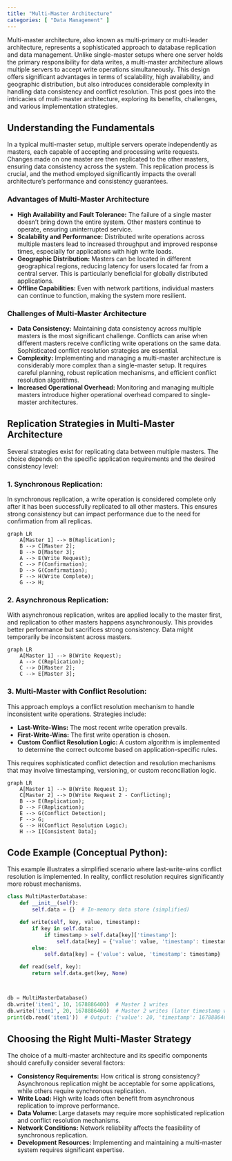 ```yaml
---
title: "Multi-Master Architecture"
categories: [ "Data Management" ]
---
```



Multi-master architecture, also known as multi-primary or multi-leader architecture, represents a sophisticated approach to database replication and data management.  Unlike single-master setups where one server holds the primary responsibility for data writes, a multi-master architecture allows multiple servers to accept write operations simultaneously. This design offers significant advantages in terms of scalability, high availability, and geographic distribution, but also introduces considerable complexity in handling data consistency and conflict resolution.  This post goes into the intricacies of multi-master architecture, exploring its benefits, challenges, and various implementation strategies.


## Understanding the Fundamentals

In a typical multi-master setup, multiple servers operate independently as masters, each capable of accepting and processing write requests.  Changes made on one master are then replicated to the other masters, ensuring data consistency across the system. This replication process is crucial, and the method employed significantly impacts the overall architecture's performance and consistency guarantees.


### Advantages of Multi-Master Architecture

* **High Availability and Fault Tolerance:**  The failure of a single master doesn't bring down the entire system. Other masters continue to operate, ensuring uninterrupted service.
* **Scalability and Performance:** Distributed write operations across multiple masters lead to increased throughput and improved response times, especially for applications with high write loads.
* **Geographic Distribution:**  Masters can be located in different geographical regions, reducing latency for users located far from a central server. This is particularly beneficial for globally distributed applications.
* **Offline Capabilities:**  Even with network partitions, individual masters can continue to function, making the system more resilient.


### Challenges of Multi-Master Architecture

* **Data Consistency:** Maintaining data consistency across multiple masters is the most significant challenge.  Conflicts can arise when different masters receive conflicting write operations on the same data. Sophisticated conflict resolution strategies are essential.
* **Complexity:**  Implementing and managing a multi-master architecture is considerably more complex than a single-master setup.  It requires careful planning, robust replication mechanisms, and efficient conflict resolution algorithms.
* **Increased Operational Overhead:**  Monitoring and managing multiple masters introduce higher operational overhead compared to single-master architectures.


## Replication Strategies in Multi-Master Architecture

Several strategies exist for replicating data between multiple masters. The choice depends on the specific application requirements and the desired consistency level:

### 1. Synchronous Replication:

In synchronous replication, a write operation is considered complete only after it has been successfully replicated to all other masters. This ensures strong consistency but can impact performance due to the need for confirmation from all replicas.

```mermaid
graph LR
    A[Master 1] --> B(Replication);
    B --> C[Master 2];
    B --> D[Master 3];
    A --> E(Write Request);
    C --> F(Confirmation);
    D --> G(Confirmation);
    F --> H(Write Complete);
    G --> H;
```

### 2. Asynchronous Replication:

With asynchronous replication, writes are applied locally to the master first, and replication to other masters happens asynchronously.  This provides better performance but sacrifices strong consistency. Data might temporarily be inconsistent across masters.


```mermaid
graph LR
    A[Master 1] --> B(Write Request);
    A --> C(Replication);
    C --> D[Master 2];
    C --> E[Master 3];
```


### 3. Multi-Master with Conflict Resolution:

This approach employs a conflict resolution mechanism to handle inconsistent write operations.  Strategies include:

* **Last-Write-Wins:**  The most recent write operation prevails.
* **First-Write-Wins:** The first write operation is chosen.
* **Custom Conflict Resolution Logic:** A custom algorithm is implemented to determine the correct outcome based on application-specific rules.

This requires sophisticated conflict detection and resolution mechanisms that may involve timestamping, versioning, or custom reconciliation logic.


```mermaid
graph LR
    A[Master 1] --> B(Write Request 1);
    C[Master 2] --> D(Write Request 2 - Conflicting);
    B --> E(Replication);
    D --> F(Replication);
    E --> G(Conflict Detection);
    F --> G;
    G --> H(Conflict Resolution Logic);
    H --> I[Consistent Data];
```


## Code Example (Conceptual Python):

This example illustrates a simplified scenario where last-write-wins conflict resolution is implemented.  In reality, conflict resolution requires significantly more robust mechanisms.

```python
class MultiMasterDatabase:
    def __init__(self):
        self.data = {}  # In-memory data store (simplified)

    def write(self, key, value, timestamp):
        if key in self.data:
            if timestamp > self.data[key]['timestamp']:
                self.data[key] = {'value': value, 'timestamp': timestamp}
        else:
            self.data[key] = {'value': value, 'timestamp': timestamp}

    def read(self, key):
        return self.data.get(key, None)



db = MultiMasterDatabase()
db.write('item1', 10, 1678886400)  # Master 1 writes
db.write('item1', 20, 1678886460)  # Master 2 writes (later timestamp wins)
print(db.read('item1'))  # Output: {'value': 20, 'timestamp': 1678886460}

```


## Choosing the Right Multi-Master Strategy

The choice of a multi-master architecture and its specific components should carefully consider several factors:

* **Consistency Requirements:** How critical is strong consistency?  Asynchronous replication might be acceptable for some applications, while others require synchronous replication.
* **Write Load:**  High write loads often benefit from asynchronous replication to improve performance.
* **Data Volume:**  Large datasets may require more sophisticated replication and conflict resolution mechanisms.
* **Network Conditions:**  Network reliability affects the feasibility of synchronous replication.
* **Development Resources:**  Implementing and maintaining a multi-master system requires significant expertise.




